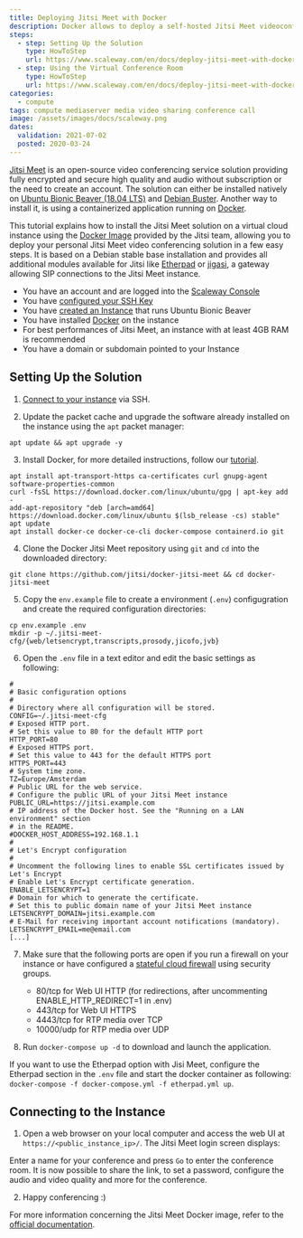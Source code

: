 ```yaml
---
title: Deploying Jitsi Meet with Docker
description: Docker allows to deploy a self-hosted Jitsi Meet videoconferencing solution in a few easy steps.
steps:
  - step: Setting Up the Solution
    type: HowToStep
    url: https://www.scaleway.com/en/docs/deploy-jitsi-meet-with-docker/#-Setting-Up-the-Solution
  - step: Using the Virtual Conference Room
    type: HowToStep
    url: https://www.scaleway.com/en/docs/deploy-jitsi-meet-with-docker/#-Connecting-to-the-Instance
categories:
  - compute
tags: compute mediaserver media video sharing conference call
image: /assets/images/docs/scaleway.png
dates:
  validation: 2021-07-02
  posted: 2020-03-24
---
```


[Jitsi Meet](https://jitsi.org/jitsi-meet/) is an open-source video conferencing service solution providing fully encrypted and secure high quality and audio without subscription or the need to create an account. The solution can either be installed natively on [Ubuntu Bionic Beaver (18.04 LTS)](/tutorials/jitsi-ubuntu-bionic) and [Debian Buster](/tutorials/jitsi-debian). Another way to install it, is using a containerized application running on [Docker](https://www.docker.com/).

This tutorial explains how to install the Jitsi Meet solution on a virtual cloud instance using the [Docker Image](https://github.com/jitsi/docker-jitsi-meet) provided by the Jitsi team, allowing you to deploy your personal Jitsi Meet video conferencing solution in a few easy steps. It is based on a Debian stable base installation and provides all additional modules available for Jitsi like [Etherpad](https://etherpad.org/) or [jigasi](https://github.com/jitsi/jigasi), a gateway allowing SIP connections to the Jitsi Meet instance.

<Message type="requirement">

  - You have an account and are logged into the [Scaleway Console](https://console.scaleway.com)
  - You have [configured your SSH Key](/console/my-project/how-to/create-ssh-key)
  - You have [created an Instance](/compute/Instances/how-to/create-an-instance) that runs Ubuntu Bionic Beaver
  - You have installed [Docker](docs/tutorials/install-docker-ubuntu-bionic) on the instance
  - For best performances of Jitsi Meet, an instance with at least 4GB RAM is recommended
  - You have a domain or subdomain pointed to your Instance

</Message>

## Setting Up the Solution

1. [Connect to your instance](/compute/Instances/how-to/connect-to-instance/) via SSH.

2. Update the packet cache and upgrade the software already installed on the instance using the `apt` packet manager:

  ```
  apt update && apt upgrade -y
  ```

3. Install Docker, for more detailed instructions, follow our [tutorial](docs/tutorials/install-docker-ubuntu-bionic).

  ```
  apt install apt-transport-https ca-certificates curl gnupg-agent software-properties-common
  curl -fsSL https://download.docker.com/linux/ubuntu/gpg | apt-key add -
  add-apt-repository "deb [arch=amd64] https://download.docker.com/linux/ubuntu $(lsb_release -cs) stable"
  apt update
  apt install docker-ce docker-ce-cli docker-compose containerd.io git
  ```

4. Clone the Docker Jitsi Meet repository using `git` and `cd` into the downloaded directory:

  ```
  git clone https://github.com/jitsi/docker-jitsi-meet && cd docker-jitsi-meet
  ```

5. Copy the `env.example` file to create a environment (`.env`) configugration and create the required configuration directories:

  ```
  cp env.example .env
  mkdir -p ~/.jitsi-meet-cfg/{web/letsencrypt,transcripts,prosody,jicofo,jvb}
  ```

6. Open the `.env` file in a text editor and edit the basic settings as following:

  ```
  #
  # Basic configuration options
  #
  # Directory where all configuration will be stored.
  CONFIG=~/.jitsi-meet-cfg
  # Exposed HTTP port.
  # Set this value to 80 for the default HTTP port
  HTTP_PORT=80
  # Exposed HTTPS port.
  # Set this value to 443 for the default HTTPS port
  HTTPS_PORT=443
  # System time zone.
  TZ=Europe/Amsterdam
  # Public URL for the web service.
  # Configure the public URL of your Jitsi Meet instance
  PUBLIC_URL=https://jitsi.example.com
  # IP address of the Docker host. See the "Running on a LAN environment" section
  # in the README.
  #DOCKER_HOST_ADDRESS=192.168.1.1
  #
  # Let's Encrypt configuration
  #
  # Uncomment the following lines to enable SSL certificates issued by Let's Encrypt
  # Enable Let's Encrypt certificate generation.
  ENABLE_LETSENCRYPT=1
  # Domain for which to generate the certificate.
  # Set this to public domain name of your Jitsi Meet instance
  LETSENCRYPT_DOMAIN=jitsi.example.com
  # E-Mail for receiving important account notifications (mandatory).
  LETSENCRYPT_EMAIL=me@email.com
  [...]
  ```

7. Make sure that the following ports are open if you run a firewall on your instance or have configured a [stateful cloud firewall](/compute/Instances/how-to/use-security-groups/) using security groups.

    - 80/tcp for Web UI HTTP (for redirections, after uncommenting ENABLE_HTTP_REDIRECT=1 in .env)
    - 443/tcp for Web UI HTTPS
    - 4443/tcp for RTP media over TCP
    - 10000/udp for RTP media over UDP

8. Run `docker-compose up -d` to download and launch the application.

<Message type="note">
 
  If you want to use the Etherpad option with Jisi Meet, configure the Etherpad section in the `.env` file and start the docker container as following: `docker-compose -f docker-compose.yml -f etherpad.yml up`.
  
</Message> 

## Connecting to the Instance

1. Open a web browser on your local computer and access the web UI at `https://<public_instance_ip>/`. The Jitsi Meet login screen displays:

  <Lightbox src="scaleway-jitsi_login.png" alt="" />

Enter a name for your conference and press `Go` to enter the conference room. It is now possible to share the link, to set a password, configure the audio and video quality and more for the conference.

2. Happy conferencing :)

  <Lightbox src="scaleway-jitsi-meet-conf-call.png" alt="" />

For more information concerning the Jitsi Meet Docker image, refer to the [official documentation](https://github.com/jitsi/docker-jitsi-meet).
